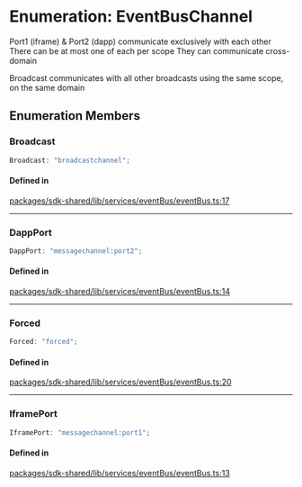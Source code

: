 # Enumeration: EventBusChannel

Port1 (iframe) & Port2 (dapp) communicate exclusively with each other
There can be at most one of each per scope
They can communicate cross-domain

Broadcast communicates with all other broadcasts
using the same scope, on the same domain

## Enumeration Members

### Broadcast

```ts
Broadcast: "broadcastchannel";
```

#### Defined in

[packages/sdk-shared/lib/services/eventBus/eventBus.ts:17](https://github.com/HappyChainDevs/happychain/blob/cf58ffaf96112a54bbefeea34e6c68ce7f561403/packages/sdk-shared/lib/services/eventBus/eventBus.ts#L17)

***

### DappPort

```ts
DappPort: "messagechannel:port2";
```

#### Defined in

[packages/sdk-shared/lib/services/eventBus/eventBus.ts:14](https://github.com/HappyChainDevs/happychain/blob/cf58ffaf96112a54bbefeea34e6c68ce7f561403/packages/sdk-shared/lib/services/eventBus/eventBus.ts#L14)

***

### Forced

```ts
Forced: "forced";
```

#### Defined in

[packages/sdk-shared/lib/services/eventBus/eventBus.ts:20](https://github.com/HappyChainDevs/happychain/blob/cf58ffaf96112a54bbefeea34e6c68ce7f561403/packages/sdk-shared/lib/services/eventBus/eventBus.ts#L20)

***

### IframePort

```ts
IframePort: "messagechannel:port1";
```

#### Defined in

[packages/sdk-shared/lib/services/eventBus/eventBus.ts:13](https://github.com/HappyChainDevs/happychain/blob/cf58ffaf96112a54bbefeea34e6c68ce7f561403/packages/sdk-shared/lib/services/eventBus/eventBus.ts#L13)
